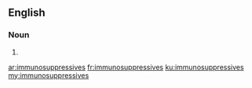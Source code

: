 ==English==

===Noun===
{{head|en|plural}}

# {{plural of|immunosuppressive|lang=en}}

[[ar:immunosuppressives]]
[[fr:immunosuppressives]]
[[ku:immunosuppressives]]
[[my:immunosuppressives]]